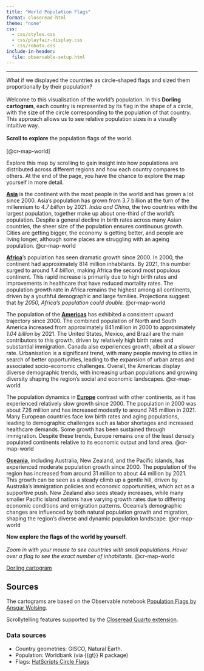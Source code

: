 ```yaml
---
title: "World Population Flags"
format: closeread-html
theme: "none"
css:
  - css/styles.css
  - css/playfair-display.css
  - css/roboto.css
include-in-header:
  file: observable-setup.html
---
```


------------------------------------------------------------------------

::: {.cr-section layout="overlay-left"}

What if we displayed the countries as circle-shaped flags and sized them proportionally by their population?<br><br>Welcome to this visualisation of the world's population. In this **Dorling cartogram**, each country is represented by its flag in the shape of a circle, with the size of the circle corresponding to the population of that country. This approach allows us to see relative population sizes in a visually intuitive way.<br><br>**Scroll to explore** the population flags of the world.<br><br>
[@cr-map-world]

::: {#cr-map-world}
<div class="container">
  <div id="observablehq-map-59247c07" class="observable-map"></div>
</div>
:::

Explore this map by scrolling to gain insight into how populations are distributed across different regions and how each country compares to others. At the end of the page, you have the chance to explore the map yourself in more detail.


**<u>Asia</u>** is the continent with the most people in the world and has grown a lot since 2000. Asia's population has grown from 3.7 billion at the turn of the millennium to *4.7 billion* by 2021. *India and China*, the two countries with the largest population, together make up about one-third of the world's population. Despite a general decline in birth rates across many Asian countries, the sheer size of the population ensures continuous growth. Cities are getting bigger, the economy is getting better, and people are living longer, although some places are struggling with an ageing population. 
[@cr-map-world]{pan-to="-30%,10%" scale-by="1.6"}


**<u>Africa</u>**'s population has seen dramatic growth since 2000. In 2000, the continent had approximately 814 million inhabitants. By 2021, this number surged to around *1.4 billion*, making Africa the second most populous continent. This rapid increase is primarily due to high birth rates and improvements in healthcare that have reduced mortality rates. The population growth rate in Africa remains the highest among all continents, driven by a youthful demographic and large families. Projections suggest that *by 2050, Africa's population could double.*
[@cr-map-world]{pan-to="10%,-35%" scale-by="1.9"}

The population of the **<u>Americas</u>** has exhibited a consistent upward trajectory since 2000. The combined population of North and South America increased from approximately 841 million in 2000 to approximately *1.04 billion* by 2021. The United States, Mexico, and Brazil are the main contributors to this growth, driven by relatively high birth rates and substantial immigration. Canada also experiences growth, albeit at a slower rate. Urbanisation is a significant trend, with many people moving to cities in search of better opportunities, leading to the expansion of urban areas and associated socio-economic challenges. Overall, the Americas display diverse demographic trends, with increasing urban populations and growing diversity shaping the region's social and economic landscapes.
[@cr-map-world]{pan-to="40%,-10%" scale-by="1.1"}

The population dynamics in **<u>Europe</u>** contrast with other continents, as it has experienced relatively slow growth since 2000. The population in 2000 was about 726 million and has increased modestly to around 745 million in 2021. Many European countries face low birth rates and aging populations, leading to demographic challenges such as labor shortages and increased healthcare demands. Some growth has been sustained through immigration. Despite these trends, Europe remains one of the least densely populated continents relative to its economic output and land area.
[@cr-map-world]{pan-to="-5%,70%" scale-by="2.8"}

**<u>Oceania</u>**, including Australia, New Zealand, and the Pacific islands, has experienced moderate population growth since 2000. The population of the region has increased from around 31 million to about 44 million by 2021. This growth can be seen as a steady climb up a gentle hill, driven by Australia's immigration policies and economic opportunities, which act as a supportive push. New Zealand also sees steady increases, while many smaller Pacific island nations have varying growth rates due to differing economic conditions and emigration patterns. Oceania's demographic changes are influenced by both natural population growth and migration, shaping the region's diverse and dynamic population landscape.
[@cr-map-world]{pan-to="-90%,-70%" scale-by="1.8"}

**Now explore the flags of the world by yourself.**<br><br>*Zoom in with your mouse to see countries with small populations. Hover over a flag to see the exact number of inhabitants.*
[@cr-map-world]{pan-to="0%,0%" scale-by="0"}

:::

:::{#cr-map-world-zoomable}
<div class="container">
  <div id="observablehq-map-59247c08" class="observable-map"></div>
</div>
:::


:::{.light-bg}

[Dorling cartogram](https://datavizcatalogue.com/blog/chart-snapshot-dorling-cartograms/)

## Sources

The cartograms are based on the Observable notebook [Population Flags by Ansgar Wolsing](https://observablehq.com/@ansgar-wolsing/population-flags).

Scrollytelling features supported by the [Closeread Quarto extension](https://closeread.netlify.app/).

### Data sources

-   Country geometries: GISCO, Natural Earth.
-   Population: Worldbank (via {{gt}} R package)
-   Flags: [HatScripts Circle Flags](https://github.com/HatScripts/circle-flags)

:::
